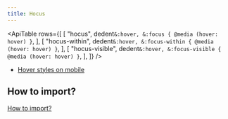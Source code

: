 ```yaml
---
title: Hocus
---
```



<ApiTable
    rows={[
        [
            "hocus",
            dedent`
                &:hover,
                &:focus {
                    @media (hover: hover)
                }
            `,
        ],
        [
            "hocus-within",
            dedent`
                &:hover,
                &:focus-within {
                    @media (hover: hover)
                }
            `,
        ],
        [
            "hocus-visible",
            dedent`
                &:hover,
                &:focus-visible {
                    @media (hover: hover)
                }
            `,
        ],
    ]}
/>

- [Hover styles on mobile](https://tailwindcss.com/docs/upgrade-guide#hover-styles-on-mobile)

## How to import?

[How to import?](/#how-to-import)
